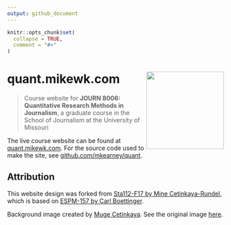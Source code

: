 ```yaml
---
output: github_document
---
```


<!-- README.md is generated from README.Rmd. Please edit that file -->

```r
knitr::opts_chunk$set(
  collapse = TRUE,
  comment = "#>"
)
```
# quant.mikewk.com <img src="static/favicon.png" width="180px" align="right" />

> Course website for **JOURN 8006: Quantitative Research Methods in Journalism**, a graduate course in the School of Journalism at the University of Missouri

The live course website can be found at [quant.mikewk.com](https://quant.mikewk.com). For the source code used to make the site, see [github.com/mkearney/quant](https://github.com/mkearney/quant/).

## Attribution

This website design was forked from [Sta112-F17 by Mine Cetinkaya-Rundel](https://github.com/Sta112-F17/website/commits?author=mine-cetinkaya-rundel), which is based on [ESPM-157 by Carl Boettinger](https://espm-157.carlboettiger.info/).

Background image created by [Muge Cetinkaya](https://dribbble.com/muuuuge). See the original image [here](http://www2.stat.duke.edu/courses/Spring18/Sta199/img/mugesketch.png).

